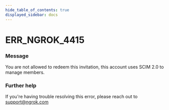 ```yaml
---
hide_table_of_contents: true
displayed_sidebar: docs
---
```



# ERR_NGROK_4415

### Message

You are not allowed to redeem this invitation, this account uses SCIM 2.0 to manage members.

### Further help

If you're having trouble resolving this error, please reach out to [support@ngrok.com](mailto:support@ngrok.com?subject=Help%20with%20ERR_NGROK_4415)

<ErrorDetails error="err_ngrok_4415" />
